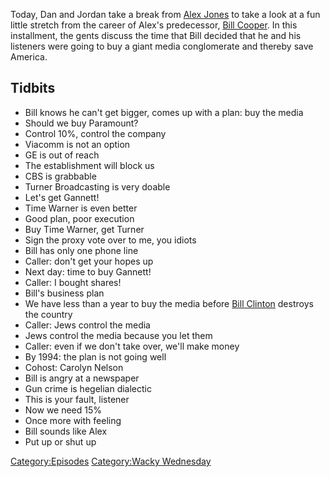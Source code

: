 {{DEFAULTSORT:
    #_EPISODE_0414:Bill Cooper's Ambitiously Bad Idea
}}{{Episode
    | title           = Bill Cooper's Ambitiously Bad Idea
    | caption         = Listen to this episode on [https://knowledgefight.libsyn.com/knowledge-fight-bill-coopers-ambitiously-bad-idea Libsyn] [https://open.spotify.com/episode/0KrVlXwzC8ZFt5VPK4hEyF Spotify], Read the [[Transcript/414: Bill Cooper's Ambitiously Bad Idea|Unofficial Transcript]]
    | episodeNumber   = 414
    | length          = 01:43:13
    | airDate         = April 1, 2020
    | episodeType     = [[:Category:Wacky Wednesday|Wacky Wednesday]]
    | appearance      = [[Bill Cooper]], [[Bill Clinton]], [[Carolyn Nelson]]
    | previousEpisode = [[413: March 27, 2020]]
    | nextEpisode     = [[415: April 1, 2020]]
}}

{{Stub}}

Today, Dan and Jordan take a break from [[Alex Jones]] to take a look at a fun little stretch from the career of Alex's predecessor, [[Bill Cooper]]. In this installment, the gents discuss the time that Bill decided that he and his listeners were going to buy a giant media conglomerate and thereby save America.

==Tidbits==

*Bill knows he can't get bigger, comes up with a plan: buy the media
*Should we buy Paramount?
*Control 10%, control the company
*Viacomm is not an option
*GE is out of reach
*The establishment will block us
*CBS is grabbable
*Turner Broadcasting is very doable
*Let's get Gannett!
*Time Warner is even better
*Good plan, poor execution
*Buy Time Warner, get Turner
*Sign the proxy vote over to me, you idiots
*Bill has only one phone line
*Caller: don't get your hopes up
*Next day: time to buy Gannett!
*Caller: I bought shares!
*Bill's business plan
*We have less than a year to buy the media before [[Bill Clinton]] destroys the country
*Caller: Jews control the media
*Jews control the media because you let them
*Caller: even if we don't take over, we'll make money
*By 1994: the plan is not going well
*Cohost: Carolyn Nelson
*Bill is angry at a newspaper
*Gun crime is hegelian dialectic
*This is your fault, listener
*Now we need 15%
*Once more with feeling
*Bill sounds like Alex
*Put up or shut up

[[Category:Episodes]]
[[Category:Wacky Wednesday]]
